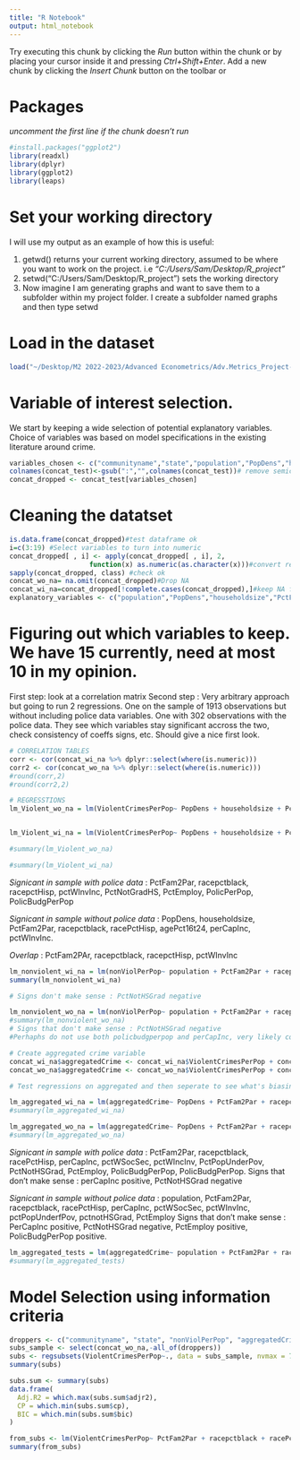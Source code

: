 ```yaml
---
title: "R Notebook"
output: html_notebook
---
```


Try executing this chunk by clicking the *Run* button within the chunk or by placing your cursor inside it and pressing *Ctrl+Shift+Enter*. 
Add a new chunk by clicking the *Insert Chunk* button on the toolbar or 

# Packages
_uncomment the first line if the chunk doesn't run_
```r
#install.packages("ggplot2")
library(readxl)
library(dplyr)
library(ggplot2)
library(leaps)
```

# Set your working directory
I will use my output as an example of how this is useful:

1. getwd() returns your current working directory, assumed to be where you want to work on the project. i.e *"C:/Users/Sam/Desktop/R_project"*
2. setwd("C:/Users/Sam/Desktop/R_project") sets the working directory
3. Now imagine I am generating graphs and want to save them to a subfolder within my project folder. I create a subfolder named graphs and then type setwd

# Load in the dataset
```r
load("~/Desktop/M2 2022-2023/Advanced Econometrics/Adv.Metrics_Project-main/Data/CrimeData.RData")
```

# Variable of interest selection.
We start by keeping a wide selection of potential explanatory variables. Choice of variables was based on model specifications in the existing literature around crime. 
```r
variables_chosen <- c("communityname","state","population","PopDens","householdsize","PctFam2Par","racepctblack","racePctHisp","agePct16t24","perCapInc","pctWSocSec","pctWInvInc","PctPopUnderPov","PctNotHSGrad","PctEmploy","PolicPerPop","PolicBudgPerPop","ViolentCrimesPerPop","nonViolPerPop")
colnames(concat_test)<-gsub(":","",colnames(concat_test))# remove semicolons from names
concat_dropped <- concat_test[variables_chosen]
```

# Cleaning the datatset
```r
is.data.frame(concat_dropped)#test dataframe ok
i=c(3:19) #Select variables to turn into numeric
concat_dropped[ , i] <- apply(concat_dropped[ , i], 2,
                    function(x) as.numeric(as.character(x)))#convert relevant variables in numeric
sapply(concat_dropped, class) #check ok
concat_wo_na= na.omit(concat_dropped)#Drop NA
concat_wi_na=concat_dropped[!complete.cases(concat_dropped),]#keep NA for statistics on drops
explanatory_variables <- c("population","PopDens","householdsize","PctFam2Par","racepctblack","racePctHisp","agePct16t24","perCapInc","pctWSocSec","pctWInvInc","PctPopUnderPov","PctNotHSGrad","PctEmploy","PolicPerPop","PolicBudgPerPop")
```

# Figuring out which variables to keep. We have 15 currently, need at most 10 in my opinion. 
First step: look at a correlation matrix
Second step : Very arbitrary approach but going to run 2 regressions. One on the sample of 1913 observations but without including police data variables. One with 302 observations with the police data. They see which variables stay significant accross the two, check consistency of coeffs signs, etc. Should give a nice first look. 
```r
# CORRELATION TABLES
corr <- cor(concat_wi_na %>% dplyr::select(where(is.numeric)))
corr2 <- cor(concat_wo_na %>% dplyr::select(where(is.numeric)))
#round(corr,2)
#round(corr2,2)

# REGRESSTIONS
lm_Violent_wo_na = lm(ViolentCrimesPerPop~ PopDens + householdsize + PctFam2Par + racepctblack + racePctHisp + agePct16t24 + perCapInc + pctWSocSec + pctWInvInc + PctPopUnderPov + PctNotHSGrad + PctEmploy + PolicPerPop + PolicBudgPerPop,data = concat_wo_na)


lm_Violent_wi_na = lm(ViolentCrimesPerPop~ PopDens + householdsize + PctFam2Par + racepctblack + racePctHisp + agePct16t24 + perCapInc + pctWSocSec + pctWInvInc + PctPopUnderPov + PctNotHSGrad + PctEmploy,data = concat_wi_na)

#summary(lm_Violent_wo_na)

#summary(lm_Violent_wi_na)
```
*Signicant in sample with police data* : PctFam2Par, racepctblack, racepctHisp, pctWInvInc, PctNotGradHS, PctEmploy, PolicPerPop, PolicBudgPerPop

*Signicant in sample without police data* : PopDens, householdsize, PctFam2Par, racepctblack, racePctHisp, agePct16t24, perCapInc, pctWInvInc. 

*Overlap* : PctFam2PAr, racepctblack, racepctHisp, pctWInvInc

```r
lm_nonviolent_wi_na = lm(nonViolPerPop~ population + PctFam2Par + racepctblack + racePctHisp + perCapInc + pctWSocSec + pctWInvInc + PctPopUnderPov + PctNotHSGrad + PctEmploy,data = concat_wi_na)
summary(lm_nonviolent_wi_na)

# Signs don't make sense : PctNotHSGrad negative

lm_nonviolent_wo_na = lm(nonViolPerPop~ population + PctFam2Par + racepctblack + racePctHisp + perCapInc + pctWSocSec + pctWInvInc + PctPopUnderPov + PctNotHSGrad + PctEmploy+PolicPerPop + PolicBudgPerPop,data = concat_wo_na)
#summary(lm_nonviolent_wo_na)
# Signs that don't make sense : PctNotHSGrad negative
#Perhaphs do not use both policbudgperpop and perCapInc, very likely correlated. 

# Create aggregated crime variable
concat_wi_na$aggregatedCrime <- concat_wi_na$ViolentCrimesPerPop + concat_wi_na$nonViolPerPop
concat_wo_na$aggregatedCrime <- concat_wo_na$ViolentCrimesPerPop + concat_wo_na$nonViolPerPop

# Test regressions on aggregated and then seperate to see what's biasing coefficients up/down

lm_aggregated_wi_na = lm(aggregatedCrime~ PopDens + PctFam2Par + racepctblack + racePctHisp + perCapInc + pctWSocSec + pctWInvInc + PctPopUnderPov + PctNotHSGrad + PctEmploy,data = concat_wi_na)
#summary(lm_aggregated_wi_na)

lm_aggregated_wo_na = lm(aggregatedCrime~ PopDens + PctFam2Par + racepctblack + racePctHisp + perCapInc + pctWSocSec + pctWInvInc + PctPopUnderPov + PctNotHSGrad + PctEmploy+ PolicPerPop + PolicBudgPerPop ,data = concat_wo_na)
#summary(lm_aggregated_wo_na)
```
*Signicant in sample with police data* : PctFam2Par, racepctblack, racePctHisp, perCapInc, pctWSocSec, pctWIncInv, PctPopUnderPov, PctNotHSGrad, PctEmploy, PolicBudgPerPop, PolicBudgPerPop. 
Signs that don't make sense : perCapInc positive, PctNotHSGrad negative

*Signicant in sample without police data* : population, PctFam2Par, racepctblack, racePctHisp, perCapInc, pctWSocSec, pctWInvInc, pctPopUnderfPov, pctnotHSGrad, PctEmploy
Signs that don't make sense : PerCapInc positive, PctNotHSGrad negative, PctEmploy positive, PolicBudgPerPop positive.


```r
lm_aggregated_tests = lm(aggregatedCrime~ population + PctFam2Par + racepctblack + racePctHisp + perCapInc + pctWSocSec + pctWInvInc + PctPopUnderPov + PctNotHSGrad+ PolicPerPop ,data = concat_wo_na)
#summary(lm_aggregated_tests)


```
# Model Selection using information criteria 
```r
droppers <- c("communityname", "state", "nonViolPerPop", "aggregatedCrime")
subs_sample <- select(concat_wo_na,-all_of(droppers))
subs <- regsubsets(ViolentCrimesPerPop~., data = subs_sample, nvmax = 7, method = "forward")
summary(subs)

subs.sum <- summary(subs)
data.frame(
  Adj.R2 = which.max(subs.sum$adjr2),
  CP = which.min(subs.sum$cp),
  BIC = which.min(subs.sum$bic)
)

```

```r
from_subs <- lm(ViolentCrimesPerPop~ PctFam2Par + racepctblack + racePctHisp + PctNotHSGrad ,data = concat_wo_na)
summary(from_subs)
```






